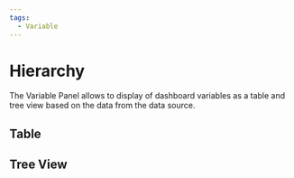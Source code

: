 ```yaml
---
tags:
  - Variable
---
```



# Hierarchy

The Variable Panel allows to display of dashboard variables as a table and tree view based on the data from the data source.

## Table

## Tree View
